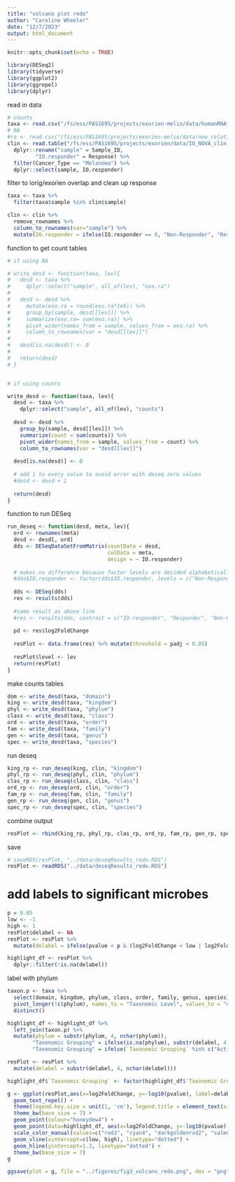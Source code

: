 ```yaml
---
title: "volcano plot redo"
author: "Caroline Wheeler"
date: "12/7/2023"
output: html_document
---
```


```r
knitr::opts_chunk$set(echo = TRUE)

library(DESeq2)
library(tidyverse)
library(ggplot2)
library(ggrepel)
library(dplyr)
```

read in data
```r
# counts
taxa <- read.csv("/fs/ess/PAS1695/projects/exorien-melio/data/humanRNAfilt_counts_with_taxonomy.csv")
# RA
#ra <- read.csv("/fs/ess/PAS1695/projects/exorien-melio/data/new_relative_abundance_with_taxonomy.csv")
clin <- read.table("/fs/ess/PAS1695/projects/exorien/data/IO_NOVA_clin.txt", header = TRUE) %>%
  dplyr::rename("sample" = Sample_ID,
         "IO.responder" = Response) %>%
  filter(Cancer_Type == "Melanoma") %>%
  dplyr::select(sample, IO.responder) 
```

filter to iorig/exorien overlap and clean up response 
```r
taxa <- taxa %>%
  filter(taxa$sample %in% clin$sample)

clin <- clin %>% 
  remove_rownames %>% 
  column_to_rownames(var="sample") %>%
  mutate(IO.responder = ifelse(IO.responder == 0, "Non-Responder", "Responder")) 
```

<!-- # make histogram to evaluate which power of 10 to multiply by -->
<!-- ```{r} -->
<!-- ggplot(taxa, aes(-log10(exo.ra))) + geom_histogram(binwidth = 0.5) -->
<!-- ggplot(taxa, aes(-log10(exo.ra*1e9))) + geom_histogram(binwidth = 0.5) -->
<!-- ``` -->

function to get count tables
```r
# if using RA

# write_desd <- function(taxa, lev){
#   desd <- taxa %>%
#     dplyr::select("sample", all_of(lev), "exo.ra")
#   
#   desd <- desd %>%
#     mutate(exo.ra = round(exo.ra*1e9)) %>%
#     group_by(sample, desd[[lev]]) %>%
#     summarize(exo.ra= sum(exo.ra)) %>%
#     pivot_wider(names_from = sample, values_from = exo.ra) %>%
#     column_to_rownames(var = "desd[[lev]]")
#   
#   desd[is.na(desd)] <- 0
#   
#   return(desd)
# }


# if using counts

write_desd <- function(taxa, lev){
  desd <- taxa %>%
    dplyr::select("sample", all_of(lev), "counts")
  
  desd <- desd %>%
    group_by(sample, desd[[lev]]) %>%
    summarize(count = sum(counts)) %>%
    pivot_wider(names_from = sample, values_from = count) %>%
    column_to_rownames(var = "desd[[lev]]")
  
  desd[is.na(desd)] <- 0
  
  # add 1 to every value to avoid error with deseq zero values
  #desd <- desd + 1
  
  return(desd)
}
```

function to run DESeq
```r
run_deseq <- function(desd, meta, lev){
  ord <- rownames(meta)
  desd <- desd[, ord]
  dds <- DESeqDataSetFromMatrix(countData = desd,
                                colData = meta,
                                design = ~ IO.responder)
  
  # makes no difference because factor levels are decided alphabetically 
  #dds$IO.responder <- factor(dds$IO.responder, levels = c("Non-Responder", "Responder"))
  
  dds <- DESeq(dds)
  res <- results(dds)
  
  #same result as above line
  #res <- results(dds, contrast = c("IO.responder", "Responder", "Non-Responder"))
  
  pd <- res$log2FoldChange
  
  resPlot <- data.frame(res) %>% mutate(threshold = padj < 0.05)
  
  resPlot$level <- lev
  return(resPlot)
}
```

make counts tables
```r
dom <- write_desd(taxa, "domain")
king <- write_desd(taxa, "kingdom") 
phyl <- write_desd(taxa, "phylum") 
class <- write_desd(taxa, "class") 
ord <- write_desd(taxa, "order")
fam <- write_desd(taxa, "family") 
gen <- write_desd(taxa, "genus")
spec <- write_desd(taxa, "species")
```

run deseq
```r
king_rp <- run_deseq(king, clin, "kingdom")
phyl_rp <- run_deseq(phyl, clin, "phylum")
clas_rp <- run_deseq(class, clin, "class")
ord_rp <- run_deseq(ord, clin, "order")
fam_rp <- run_deseq(fam, clin, "family")
gen_rp <- run_deseq(gen, clin, "genus")
spec_rp <- run_deseq(spec, clin, "species")
```

combine output
```r
resPlot <- rbind(king_rp, phyl_rp, clas_rp, ord_rp, fam_rp, gen_rp, spec_rp)
```

save
```r
# saveRDS(resPlot, "../data/deseqResults_redo.RDS")
resPlot <- readRDS("../data/deseqResults_redo.RDS")
```


# add labels to significant microbes
```r
p = 0.05
low <- -1
high <- 1
resPlot$delabel <- NA
resPlot <- resPlot %>%
  mutate(delabel = ifelse(pvalue < p & (log2FoldChange < low | log2FoldChange > high), row.names(resPlot), NA))
```

```r
highlight_df <- resPlot %>% 
  dplyr::filter(!is.na(delabel))
```

label with phylum
```r
taxon.p <- taxa %>%
  select(domain, kingdom, phylum, class, order, family, genus, species) %>%
  pivot_longer(!c(phylum), names_to = "Taxonomic Level", values_to = "delabel") %>%
  distinct()

highlight_df <- highlight_df %>%
  left_join(taxon.p) %>%
  mutate(phylum = substr(phylum, 4, nchar(phylum)),
        "Taxonomic Grouping" = ifelse(is.na(phylum), substr(delabel, 4, nchar(delabel)), phylum),
        "Taxonomic Grouping" = ifelse(`Taxonomic Grouping` %in% c("Actinobacteria", "Apicomplexa", "Ascomycota", "Basidiomycota", "Firmicutes", "Proteobacteria", "Uroviricota"), `Taxonomic Grouping`, "Other"))

resPlot <- resPlot %>%
  mutate(delabel = substr(delabel, 4, nchar(delabel)))
```

```r
highlight_df$`Taxonomic Grouping` <- factor(highlight_df$`Taxonomic Grouping`, levels = c( "Actinobacteria", "Apicomplexa", "Ascomycota", "Basidiomycota", "Firmicutes", "Proteobacteria", "Uroviricota", "Other"))

g <- ggplot(resPlot,aes(x=log2FoldChange, y=-log10(pvalue), label=delabel)) + 
  geom_text_repel() +
  theme(legend.key.size = unit(1, 'cm'), legend.title = element_text(size=7), legend.text = element_text(size=7), axis.text =element_text(size = 7), axis.title=element_text(size=7)) +
  theme_bw(base_size = 7) +
  geom_point(colour="honeydew4") +
  geom_point(data=highlight_df, aes(x=log2FoldChange, y=-log10(pvalue), label=delabel, color = `Taxonomic Grouping`),size=1) +
  scale_color_manual(values=c("red3", "cyan4", "darkgoldenrod2", "salmon2", "cornflowerblue", "deeppink4", "darkslateblue")) +
  geom_vline(xintercept=c(low, high), linetype="dotted") +
  geom_hline(yintercept=1.3, linetype="dotted") + 
  theme_bw(base_size = 7) 
g
```

```r
ggsave(plot = g, file = "../figures/fig3_volcano_redo.png", dev = "png", width = 10, height = 6, dpi = 600)
```

